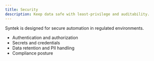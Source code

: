 ```yaml
---
title: Security
description: Keep data safe with least-privilege and auditability.
---
```


Syntek is designed for secure automation in regulated environments.

<YouTube videoId="dQw4w9WgXcQ" />

- Authentication and authorization
- Secrets and credentials
- Data retention and PII handling
- Compliance posture

